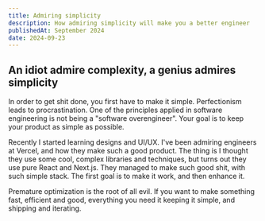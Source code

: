 ```yaml
---
title: Admiring simplicity
description: How admiring simplicity will make you a better engineer
publishedAt: September 2024
date: 2024-09-23
---
```


## An idiot admire complexity, a genius admires simplicity

In order to get shit done, you first have to make it simple.
Perfectionism leads to procrastination.
One of the principles applied in software engineering
is not being a "software overengineer".
Your goal is to keep your product as simple as possible.

Recently I started learning designs and UI/UX.
I've been admiring engineers at Vercel, and how they make such a good product.
The thing is I thought they use some cool, complex libraries and techniques,
but turns out they use pure React and Next.js.
They managed to make such good shit, with such simple stack.
The first goal is to make it work, and then enhance it.

Premature optimization is the root of all evil.
If you want to make something fast, efficient and good,
everything you need it keeping it simple,
and shipping and iterating.
